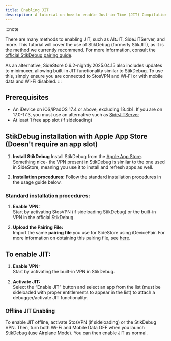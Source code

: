 ```yaml
---
title: Enabling JIT
description: A tutorial on how to enable Just-in-Time (JIT) Compilation for apps that require it.
---
```


:::note

There are many methods to enabling JIT, such as AltJIT, SideJITServer, and more. This tutorial will cover the use of StikDebug (formerly StikJIT), as it is the method we currently recommend. For more information, consult the [official StikDebug pairing guide](https://github.com/StephenDev0/StikDebug-Guide/blob/main/pairing_file.md). 

As an alternative, SideStore 0.6.2-nightly.2025.04.15 also includes updates to minimuxer, allowing built-in JIT functionality similar to StikDebug. To use this, simply ensure you are connected to StosVPN and Wi-Fi or with mobile data and Wi-Fi disabled.
:::

## Prerequisites
* An iDevice on iOS/iPadOS 17.4 or above, excluding 18.4b1. If you are on 17.0-17.3, you must use an alternative such as [SideJITServer](https://github.com/nythepegasus/SideJITServer)
* At least 1 free app slot (if sideloading)

## StikDebug installation with Apple App Store (Doesn't require an app slot)

1. **Install StikDebug**
   Install StikDebug from the [Apple App Store](https://apps.apple.com/us/app/stikdebug/id6744045754). Something nice- the VPN present in StikDebug is similar to the one used in SideStore, meaning you use it to install and refresh apps as well.

2. **Installation procedures:**
   Follow the standard installation procedures in the usage guide below.


### Standard installation procedures:

1. **Enable VPN:**  
   Start by activating StosVPN (if sideloading StikDebug) or the built-in VPN in the official StikDebug.

2. **Upload the Pairing File:**  
   Import the same **pairing file** you use for SideStore using iDevicePair. For more information on obtaining this pairing file, see [here](/docs/installation/pairing-file).

## To enable JIT:

1. **Enable VPN:**  
   Start by activating the built-in VPN in StikDebug.
   
2. **Activate JIT:**  
   Select the “Enable JIT” button and select an app from the list (must be sideloaded with proper entitlements to appear in the list) to attach a debugger/activate JIT functionality.

### Offline JIT Enabling
To enable JIT offline, activate StosVPN (if sideloading) or the StikDebug VPN. Then, turn both Wi-Fi and Mobile Data OFF when you launch StikDebug (use Airplane Mode). You can then enable JIT as normal.
